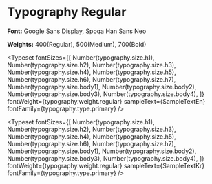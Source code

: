 
<Meta title="Typography/Regular" />


# Typography Regular


**Font:** Google Sans Display, Spoqa Han Sans Neo


**Weights:** 400(Regular), 500(Medium), 700(Bold)


<Typeset
    fontSizes={[
        Number(typography.size.h1),
        Number(typography.size.h2),
        Number(typography.size.h3),
        Number(typography.size.h4),
        Number(typography.size.h5),
        Number(typography.size.h6),
        Number(typography.size.h7),
        Number(typography.size.body1),
        Number(typography.size.body2),
        Number(typography.size.body3),
        Number(typography.size.body4),
    ]}
    fontWeight={typography.weight.regular}
    sampleText={SampleTextEn}
    fontFamily={typography.type.primary}
/>

<Typeset
    fontSizes={[
        Number(typography.size.h1),
        Number(typography.size.h2),
        Number(typography.size.h3),
        Number(typography.size.h4),
        Number(typography.size.h5),
        Number(typography.size.h6),
        Number(typography.size.h7),
        Number(typography.size.body1),
        Number(typography.size.body2),
        Number(typography.size.body3),
        Number(typography.size.body4),
    ]}
    fontWeight={typography.weight.regular}
    sampleText={SampleTextKr}
    fontFamily={typography.type.primary}
/>

